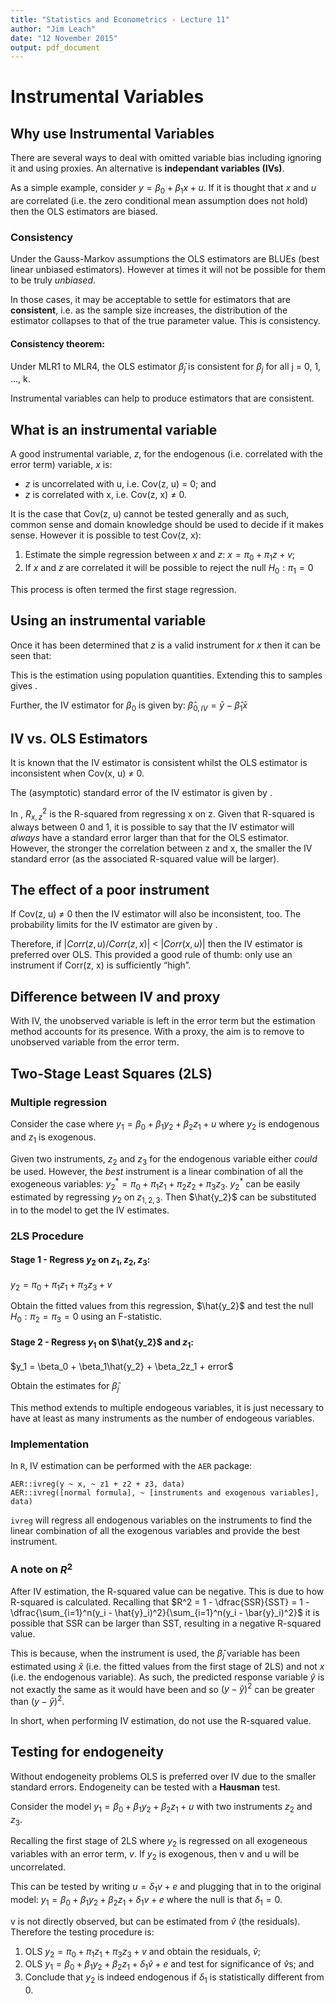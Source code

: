 ---
title: "Statistics and Econometrics - Lecture 11"
author: "Jim Leach"
date: "12 November 2015"
output: pdf_document
---

# Instrumental Variables

## Why use Instrumental Variables

There are several ways to deal with omitted variable bias including ignoring it and using proxies. An alternative is __independant variables (IVs)__.

As a simple example, consider $y = \beta_0 + \beta_1x + u$. If it is thought that $x$ and $u$ are correlated (i.e. the zero conditional mean assumption does not hold) then the OLS estimators are biased.

### Consistency

Under the Gauss-Markov assumptions the OLS estimators are BLUEs (best linear unbiased estimators). However at times it will not be possible for them to be truly _unbiased_. 

In those cases, it may be acceptable to settle for estimators that are __consistent__, i.e. as the sample size increases, the distribution of the estimator collapses to that of the true parameter value. This is consistency. 

#### Consistency theorem:

Under MLR1 to MLR4, the OLS estimator $\hat\beta_j$ is consistent for $\beta_j$ for all j = 0, 1, ..., k.

Instrumental variables can help to produce estimators that are consistent.

## What is an instrumental variable

A good instrumental variable, $z$, for the endogenous (i.e. correlated with the error term) variable, $x$ is:

* $z$ is uncorrelated with u, i.e. Cov(z, u) = 0; and
* $z$ is correlated with x, i.e. Cov(z, x) $\neq$ 0.

It is the case that Cov(z, u) cannot be tested generally and as such, common sense and domain knowledge should be used to decide if it makes sense. However it is possible to test Cov(z, x):

1. Estimate the simple regression between $x$ and $z$: $x = \pi_0 + \pi_1z + v$;
2. If $x$ and $z$ are correlated it will be possible to reject the null $H_0 : \pi_1 = 0$

This process is often termed the first stage regression.

## Using an instrumental variable

Once it has been determined that $z$ is a valid instrument for $x$ then it can be seen that:

\begin{equation}
\begin{split}
Cov(z, y) = Cov(z, \beta_0 + \beta_1x_ + u)\\
Cov(z, y) = Cov(z, \beta_0) + Cov(z, \beta_1x) + Cov(z, u) \\
Cov(z, y) = \beta_1Cov(z, x) + Cov(z, u) \rightarrow \beta_1 = \dfrac{Cov(z, y)}{Cov(z, x)}
\end{split}
\end{equation}

This is the estimation using population quantities. Extending this to samples gives \eqref{eq:beta_iv}.

\begin{equation} \label{eq:beta_iv}
\hat\beta_{1, IV} = \dfrac{\sum_{i=1}^n(z_i - \bar{z})(y_i - \bar{y})}{\sum_{i=1}^n(z_i - \bar{z})(x_i - \bar{x})}
\end{equation}

Further, the IV estimator for $\beta_0$ is given by: $\hat\beta_{0,IV} = \bar{y} - \hat\beta_1\bar{x}$

## IV vs. OLS Estimators

It is known that the IV estimator is consistent whilst the OLS estimator is inconsistent when Cov(x, u) $\neq$ 0. 

The (asymptotic) standard error of the IV estimator is given by \eqref{eq:iv_se}.

\begin{equation} \label{eq:iv_se}
se(\hat\beta_{1, IV}) = \dfrac{\hat\sigma^2}{SST_xR^2_{x, z}} = \dfrac{se(\hat\beta_{1, OLS})}{R^2_{x, z}}
\end{equation}

In \eqref{eq:iv_se}, $R^2_{x, z}$ is the R-squared from regressing x on z. Given that R-squared is always between 0 and 1, it is possible to say that the IV estimator will _always_ have a standard error larger than that for the OLS estimator. However, the stronger the correlation between z and x, the smaller the IV standard error (as the associated R-squared value will be larger).

## The effect of a poor instrument

If Cov(z, u) $\neq$ 0 then the IV estimator will also be inconsistent, too. The probability limits for the IV estimator are given by \eqref{eq:limits}.

\begin{equation} \label{eq:limits}
\begin{split}
\hat\beta_{1, IV} \rightarrow \beta_1 + \dfrac{Corr(z, u)}{Corr(z, x)}.\dfrac{\sigma_u}{\sigma_x}\\
\hat\beta_{OLS} \rightarrow \beta_1 + Corr(z, u).\dfrac{\sigma_u}{\sigma_x}
\end{split}
\end{equation}

Therefore, if $|Corr(z, u)/Corr(z, x)|$ < $|Corr(x, u)|$ then the IV estimator is preferred over OLS. This provided a good rule of thumb: only use an instrument if Corr(z, x) is sufficiently "high".

## Difference between IV and proxy

With IV, the unobserved variable is left in the error term but the estimation method accounts for its presence. With a proxy, the aim is to remove to unobserved variable from the error term.

## Two-Stage Least Squares (2LS)

### Multiple regression

Consider the case where $y_1 = \beta_0 + \beta_1y_2 + \beta_2z_1 + u$ where $y_2$ is endogenous and $z_1$ is exogenous. 

Given two instruments, $z_2$ and $z_3$ for the endogenous variable either _could_ be used. However, the _best_ instrument is a linear combination of all the exogeneous variables: $y_2^* = \pi_0 + \pi_1z_1 + \pi_2z_2 + \pi_3z_3$. $y_2^*$ can be easily estimated by regressing $y_2$ on $z_{1, 2, 3}$. Then $\hat{y_2}$ can be substituted in to the model to get the IV estimates.

### 2LS Procedure

#### Stage 1 - Regress $y_2$ on $z_1, z_2, z_3$: 

$y_2 = \pi_0 + \pi_1z_1 + \pi_3z_3 + v$

Obtain the fitted values from this regression, $\hat{y_2}$ and test the null $H_0 : \pi_2 = \pi_3 = 0$ using an F-statistic.

#### Stage 2 - Regress $y_1$ on $\hat{y_2}$ and $z_1$:

$y_1 = \beta_0 + \beta_1\hat{y_2} + \beta_2z_1 + error$

Obtain the estimates for $\hat\beta_j$

This method extends to multiple endogeous variables, it is just necessary to have at least as many instruments as the number of endogeous variables.

### Implementation 

In `R`, IV estimation can be performed with the `AER` package:

```
AER::ivreg(y ~ x, ~ z1 + z2 + z3, data)
AER::ivreg([normal formula], ~ [instruments and exogenous variables], data)
```
`ivreg` will regress all endogenous variables on the instruments to find the linear combination of all the exogenous variables and provide the best instrument. 

### A note on $R^2$

After IV estimation, the R-squared value can be negative. This is due to how R-squared is calculated. Recalling that $R^2 = 1 - \dfrac{SSR}{SST} = 1 - \dfrac{\sum_{i=1}^n(y_i - \hat{y}_i)^2}{\sum_{i=1}^n(y_i - \bar{y}_i)^2}$ it is possible that SSR can be larger than SST, resulting in a negative R-squared value.

This is because, when the instrument is used, the $\hat\beta_j$ variable has been estimated using $\hat{x}$ (i.e. the fitted values from the first stage of 2LS) and not $x$ (i.e. the endogenous variable). As such, the predicted response variable $\hat{y}$ is not exactly the same as it would have been and so $(y - \hat{y})^2$ can be greater than $(y - \bar{y})^2$.

In short, when performing IV estimation, do not use the R-squared value.

## Testing for endogeneity

Without endogeneity problems OLS is preferred over IV due to the smaller standard errors. Endogeneity can be tested with a __Hausman__ test.

Consider the model $y_1 = \beta_0 + \beta_1y_2 + \beta_2z_1 + u$ with two instruments $z_2$ and $z_3$.

Recalling the first stage of 2LS where $y_2$ is regressed on all exogeneous variables with an error term, $v$. If $y_2$ is exogenous, then v and u will be uncorrelated.

This can be tested by writing $u = \delta_1v + e$ and plugging that in to the original model: $y_1 = \beta_0 + \beta_1y_2 + \beta_2z_1 + \delta_1v + e$ where the null is that $\delta_1 = 0$.

v is not directly observed, but can be estimated from $\hat{v}$ (the residuals). Therefore the testing procedure is:

1. OLS $y_2 = \pi_0 + \pi_1z_1 + \pi_3z_3 + v$ and obtain the residuals, $\hat{v}$;
2. OLS $y_1 = \beta_0 + \beta_1y_2 + \beta_2z_1 + \delta_1\hat{v} + e$ and test for significance of $\hat{v}$s; and
3. Conclude that $y_2$ is indeed endogenous if $\delta_1$ is statistically different from 0.


